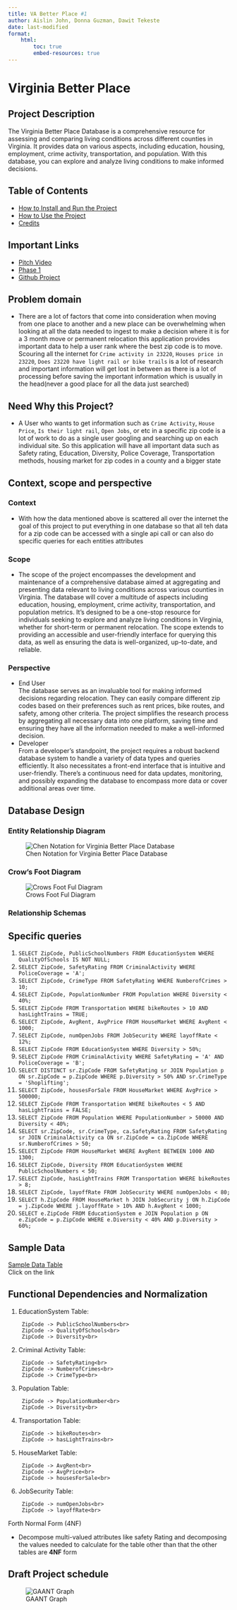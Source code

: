 ```yaml
---
title: VA Better Place #1
author: Aislin John, Donna Guzman, Dawit Tekeste 
date: last-modified
format:
    html:
        toc: true
        embed-resources: true
---
```


# Virginia Better Place

## Project Description

The Virginia Better Place Database is a comprehensive resource for assessing and comparing living conditions across different counties in Virginia. It provides data on various aspects, including education, housing, employment, crime activity, transportation, and population. With this database, you can explore and analyze living conditions to make informed decisions.

## Table of Contents

- [How to Install and Run the Project](#how-to-install-and-run-the-project)
- [How to Use the Project](#how-to-use-the-project)
- [Credits](#credits)

## Important Links
* [Pitch Video](https://drive.google.com/file/d/1Sikim-ladH6ERmn24CFSi-oMzZA6jGdi/view?usp=sharing)
* [Phase 1](https://google.com)
* [Github Project](https://github.com/cmsc-vcu/cmsc508-fa2023-prj-VA_better_placegroup39)


## Problem domain
* There are a lot of factors that come into consideration when moving from one place to another and a new place can be overwhelming when looking at all the data needed to ingest to make a decision where it is for a 3 month move or permanent relocation this application provides important data to help a user rank where the best zip code is to move. Scouring all the internet for `Crime activity in 23220`, `Houses price in 23220`, `Does 23220 have light rail or bike trails` is a lot of research and important information will get lost in between as there is a lot of processing before saving the important information which is usually in the head(never a good place for all the data just searched)

## Need Why this Project?
* A User who wants to get information such as `Crime Activity`, `House Price`, `Is their light rail`, `Open Jobs`, or etc in a specific zip code is a lot of work to do as a single user googling and searching up on each individual site. So this application will have all important data such as Safety rating, Education, Diversity, Police Coverage, Transportation methods, housing market for zip codes in a county and a bigger state

## Context, scope and perspective
### Context
* With how the data mentioned above is scattered all over the internet the goal of this project to put everything in one database so that all teh data for a zip code can be accessed with a single api call or can also do specific queries for each entities attributes


### Scope
* The scope of the project encompasses the development and maintenance of a comprehensive database aimed at aggregating and presenting data relevant to living conditions across various counties in Virginia. The database will cover a multitude of aspects including education, housing, employment, crime activity, transportation, and population metrics. It's designed to be a one-stop resource for individuals seeking to explore and analyze living conditions in Virginia, whether for short-term or permanent relocation. The scope extends to providing an accessible and user-friendly interface for querying this data, as well as ensuring the data is well-organized, up-to-date, and reliable.



### Perspective
* End User <br>
  The database serves as an invaluable tool for making informed decisions regarding relocation. They can easily compare different zip codes based on their preferences such as rent prices, bike routes, and safety, among other criteria. The project simplifies the research process by aggregating all necessary data into one platform, saving time and ensuring they have all the information needed to make a well-informed decision.
* Developer <br>
  From a developer's standpoint, the project requires a robust backend database system to handle a variety of data types and queries efficiently. It also necessitates a front-end interface that is intuitive and user-friendly. There's a continuous need for data updates, monitoring, and possibly expanding the database to encompass more data or cover additional areas over time.

## Database Design
### Entity Relationship Diagram
![Chen Notation for Virginia Better Place Database](DiagramsImages/ChenDiagram.png)

### Crow's Foot Diagram
![Crows Foot Ful Diagram](DiagramsImages/CrowsFootDiagram.png)

### Relationship Schemas



 
## Specific queries

1. `SELECT ZipCode, PublicSchoolNumbers FROM EducationSystem WHERE QualityOfSchools IS NOT NULL;`<br>
2. `SELECT ZipCode, SafetyRating FROM CriminalActivity WHERE PoliceCoverage = 'A';`<br>
3. `SELECT ZipCode, CrimeType FROM SafetyRating WHERE NumberofCrimes > 10;`<br>
4. `SELECT ZipCode, PopulationNumber FROM Population WHERE Diversity < 40%;`<br>
5. `SELECT ZipCode FROM Transportation WHERE bikeRoutes > 10 AND hasLightTrains = TRUE;`<br>
6. `SELECT ZipCode, AvgRent, AvgPrice FROM HouseMarket WHERE AvgRent < 1000;`<br>
7. `SELECT ZipCode, numOpenJobs FROM JobSecurity WHERE layoffRate < 12%;`<br>
8. `SELECT ZipCode FROM EducationSystem WHERE Diversity > 50%;`<br>
9. `SELECT ZipCode FROM CriminalActivity WHERE SafetyRating = 'A' AND PoliceCoverage = 'B';`<br>
10. `SELECT DISTINCT sr.ZipCode FROM SafetyRating sr JOIN Population p ON sr.ZipCode = p.ZipCode WHERE p.Diversity > 50% AND sr.CrimeType = 'Shoplifting';`<br>
11. `SELECT ZipCode, housesForSale FROM HouseMarket WHERE AvgPrice > 500000;`<br>
12. `SELECT ZipCode FROM Transportation WHERE bikeRoutes < 5 AND hasLightTrains = FALSE;`<br>
13. `SELECT ZipCode FROM Population WHERE PopulationNumber > 50000 AND Diversity < 40%;`<br>
14. `SELECT sr.ZipCode, sr.CrimeType, ca.SafetyRating FROM SafetyRating sr JOIN CriminalActivity ca ON sr.ZipCode = ca.ZipCode WHERE sr.NumberofCrimes > 50;`<br>
15. `SELECT ZipCode FROM HouseMarket WHERE AvgRent BETWEEN 1000 AND 1300;`<br>
16. `SELECT ZipCode, Diversity FROM EducationSystem WHERE PublicSchoolNumbers < 50;`<br>
17. `SELECT ZipCode, hasLightTrains FROM Transportation WHERE bikeRoutes > 8;`<br>
18. `SELECT ZipCode, layoffRate FROM JobSecurity WHERE numOpenJobs < 80;`<br>
19. `SELECT h.ZipCode FROM HouseMarket h JOIN JobSecurity j ON h.ZipCode = j.ZipCode WHERE j.layoffRate > 10% AND h.AvgRent < 1000;`<br>
20. `SELECT e.ZipCode FROM EducationSystem e JOIN Population p ON e.ZipCode = p.ZipCode WHERE e.Diversity < 40% AND p.Diversity > 60%;`<br>

## Sample Data
 [Sample Data Table](reports/SampleDataTable.png)
 <br> Click on the link

## Functional Dependencies and Normalization

1. EducationSystem Table:

        ZipCode -> PublicSchoolNumbers<br>
        ZipCode -> QualityOfSchools<br>
        ZipCode -> Diversity<br>

2. Criminal Activity Table:

        ZipCode -> SafetyRating<br>
        ZipCode -> NumberofCrimes<br>
        ZipCode -> CrimeType<br>

3. Population Table:

        ZipCode -> PopulationNumber<br>
        ZipCode -> Diversity<br>

4. Transportation Table:

        ZipCode -> bikeRoutes<br>
        ZipCode -> hasLightTrains<br>

5. HouseMarket Table:

        ZipCode -> AvgRent<br>
        ZipCode -> AvgPrice<br>
        ZipCode -> housesForSale<br>

6. JobSecurity Table:

        ZipCode -> numOpenJobs<br>
        ZipCode -> layoffRate<br>

Forth Normal Form (4NF)

* Decompose multi-valued attributes like safety Rating and decomposing the values needed to calculate for the table other than that the other tables are **4NF** form

## Draft Project schedule
![GAANT Graph](DiagramsImages/GAANT Graph.png)



